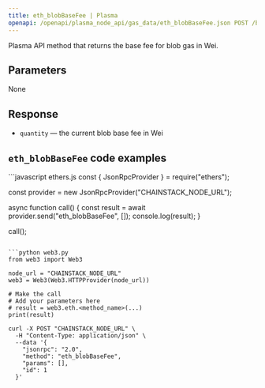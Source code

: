 ```yaml
---
title: eth_blobBaseFee | Plasma
openapi: /openapi/plasma_node_api/gas_data/eth_blobBaseFee.json POST /be84184cd12967be5a65d06651c60085
---
```


Plasma API method that returns the base fee for blob gas in Wei.

## Parameters

None

## Response

* `quantity` — the current blob base fee in Wei

## `eth_blobBaseFee` code examples

<CodeGroup>
```javascript ethers.js
const { JsonRpcProvider } = require("ethers");

const provider = new JsonRpcProvider("CHAINSTACK_NODE_URL");

async function call() {
  const result = await provider.send("eth_blobBaseFee", []);
  console.log(result);
}

call();
```

```python web3.py
from web3 import Web3

node_url = "CHAINSTACK_NODE_URL"
web3 = Web3(Web3.HTTPProvider(node_url))

# Make the call
# Add your parameters here
# result = web3.eth.<method_name>(...)
print(result)
```

```shell cURL
curl -X POST "CHAINSTACK_NODE_URL" \
  -H "Content-Type: application/json" \
  --data '{
    "jsonrpc": "2.0",
    "method": "eth_blobBaseFee",
    "params": [],
    "id": 1
  }'
```
</CodeGroup>
